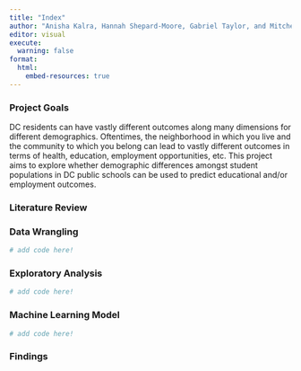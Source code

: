 ```yaml
---
title: "Index"
author: "Anisha Kalra, Hannah Shepard-Moore, Gabriel Taylor, and Mitchell Zupko"
editor: visual
execute:
  warning: false
format:
  html:
    embed-resources: true
---
```


### Project Goals

DC residents can have vastly different outcomes along many dimensions for different demographics. Oftentimes, the neighborhood in which you live and the community to which you belong can lead to vastly different outcomes in terms of health, education, employment opportunities, etc. This project aims to explore whether demographic differences amongst student populations in DC public schools can be used to predict educational and/or employment outcomes.

### Literature Review

### Data Wrangling

```R
# add code here!
```

### Exploratory Analysis

```R
# add code here!
```

### Machine Learning Model

```R
# add code here!
```

### Findings
